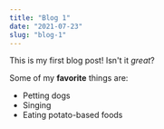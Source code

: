 ```yaml
---
title: "Blog 1"
date: "2021-07-23"
slug: "blog-1"
---
```


This is my first blog post! Isn't it *great*?

Some of my **favorite** things are:

* Petting dogs
* Singing
* Eating potato-based foods
